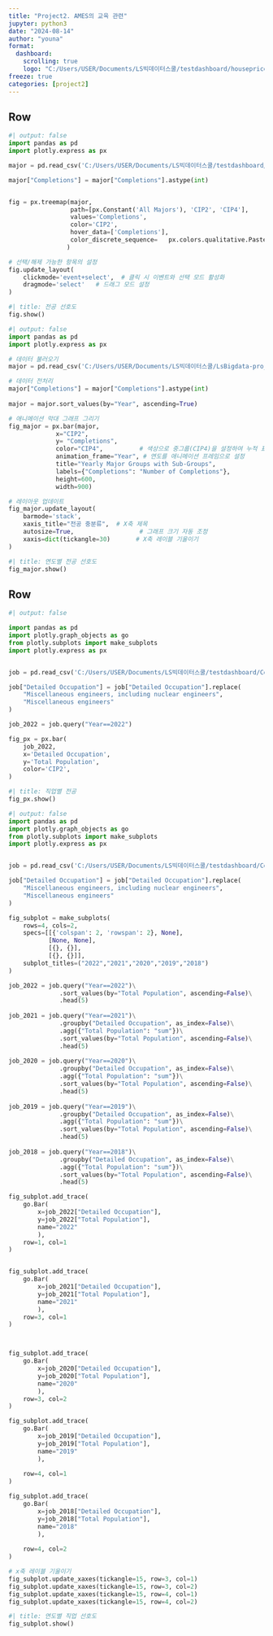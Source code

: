 ```yaml
---
title: "Project2. AMES의 교육 관련"
jupyter: python3
date: "2024-08-14"
author: "youna"
format: 
  dashboard:
    scrolling: true
    logo: "C:/Users/USER/Documents/LS빅데이터스쿨/testdashboard/houseprice_logo.png"
freeze: true
categories: [project2] 
---
```


## Row {width="50%"}
```python
#| output: false
import pandas as pd
import plotly.express as px

major = pd.read_csv('C:/Users/USER/Documents/LS빅데이터스쿨/testdashboard/Majors Awarded.csv')

major["Completions"] = major["Completions"].astype(int)


fig = px.treemap(major,
                 path=[px.Constant('All Majors'), 'CIP2', 'CIP4'], 
                 values='Completions',
                 color='CIP2',  
                 hover_data=['Completions'], 
                 color_discrete_sequence=   px.colors.qualitative.Pastel2 + px.colors.qualitative.Set3 + px.colors.qualitative.Pastel
                )

# 선택/해제 가능한 항목의 설정
fig.update_layout(
    clickmode='event+select',  # 클릭 시 이벤트와 선택 모드 활성화
    dragmode='select'   # 드래그 모드 설정
)
```

```python
#| title: 전공 선호도
fig.show()
```

```python
#| output: false
import pandas as pd
import plotly.express as px

# 데이터 불러오기
major = pd.read_csv('C:/Users/USER/Documents/LS빅데이터스쿨/LsBigdata-project1/data/Majors Awarded_2022.csv')

# 데이터 전처리
major["Completions"] = major["Completions"].astype(int)
              
major = major.sort_values(by="Year", ascending=True)

# 애니메이션 막대 그래프 그리기
fig_major = px.bar(major,
             x="CIP2",
             y= "Completions",
             color="CIP4",          # 색상으로 중그룹(CIP4)을 설정하여 누적 표시
             animation_frame="Year", # 연도를 애니메이션 프레임으로 설정
             title="Yearly Major Groups with Sub-Groups",
             labels={"Completions": "Number of Completions"},
             height=600,
             width=900)

# 레이아웃 업데이트
fig_major.update_layout(
    barmode='stack',   
    xaxis_title="전공 중분류",  # X축 제목
    autosize=True,                  # 그래프 크기 자동 조정
    xaxis=dict(tickangle=30)       # X축 레이블 기울이기
)
```

```python
#| title: 연도별 전공 선호도
fig_major.show()
```

## Row {width="50%"}
```python
#| output: false

import pandas as pd
import plotly.graph_objects as go
from plotly.subplots import make_subplots
import plotly.express as px


job = pd.read_csv('C:/Users/USER/Documents/LS빅데이터스쿨/testdashboard/Common Jobs by Major.csv')

job["Detailed Occupation"] = job["Detailed Occupation"].replace(
    "Miscellaneous engineers, including nuclear engineers", 
    "Miscellaneous engineers"
)

job_2022 = job.query("Year==2022")

fig_px = px.bar(
    job_2022, 
    x='Detailed Occupation', 
    y='Total Population', 
    color='CIP2',
)
```

```python
#| title: 직업별 전공
fig_px.show()
```


```python
#| output: false
import pandas as pd
import plotly.graph_objects as go
from plotly.subplots import make_subplots
import plotly.express as px


job = pd.read_csv('C:/Users/USER/Documents/LS빅데이터스쿨/testdashboard/Common Jobs by Major.csv')

job["Detailed Occupation"] = job["Detailed Occupation"].replace(
    "Miscellaneous engineers, including nuclear engineers", 
    "Miscellaneous engineers"
)

fig_subplot = make_subplots(
    rows=4, cols=2,
    specs=[[{'colspan': 2, 'rowspan': 2}, None],
           [None, None],
           [{}, {}],
           [{}, {}]],
    subplot_titles=("2022","2021","2020","2019","2018")
)

job_2022 = job.query("Year==2022")\
              .sort_values(by="Total Population", ascending=False)\
              .head(5)
              
job_2021 = job.query("Year==2021")\
              .groupby("Detailed Occupation", as_index=False)\
              .agg({"Total Population": "sum"})\
              .sort_values(by="Total Population", ascending=False)\
              .head(5)
              
job_2020 = job.query("Year==2020")\
              .groupby("Detailed Occupation", as_index=False)\
              .agg({"Total Population": "sum"})\
              .sort_values(by="Total Population", ascending=False)\
              .head(5)
              
job_2019 = job.query("Year==2019")\
              .groupby("Detailed Occupation", as_index=False)\
              .agg({"Total Population": "sum"})\
              .sort_values(by="Total Population", ascending=False)\
              .head(5)
              
job_2018 = job.query("Year==2018")\
              .groupby("Detailed Occupation", as_index=False)\
              .agg({"Total Population": "sum"})\
              .sort_values(by="Total Population", ascending=False)\
              .head(5)

fig_subplot.add_trace(
    go.Bar(
        x=job_2022["Detailed Occupation"],
        y=job_2022["Total Population"],
        name="2022"
        ), 
    row=1, col=1
)


fig_subplot.add_trace(
    go.Bar(
        x=job_2021["Detailed Occupation"],
        y=job_2021["Total Population"],
        name="2021"
        ), 
    row=3, col=1
)



fig_subplot.add_trace(
    go.Bar(
        x=job_2020["Detailed Occupation"],
        y=job_2020["Total Population"],
        name="2020"
        ), 
    row=3, col=2
)

fig_subplot.add_trace(
    go.Bar(
        x=job_2019["Detailed Occupation"],
        y=job_2019["Total Population"],
        name="2019"
        ), 
        
    row=4, col=1
)

fig_subplot.add_trace(
    go.Bar(
        x=job_2018["Detailed Occupation"],
        y=job_2018["Total Population"],
        name="2018"
        ), 
        
    row=4, col=2
)

# x축 레이블 기울이기
fig_subplot.update_xaxes(tickangle=15, row=3, col=1)
fig_subplot.update_xaxes(tickangle=15, row=3, col=2)
fig_subplot.update_xaxes(tickangle=15, row=4, col=1)
fig_subplot.update_xaxes(tickangle=15, row=4, col=2)

```


```python
#| title: 연도별 직업 선호도
fig_subplot.show()
```
